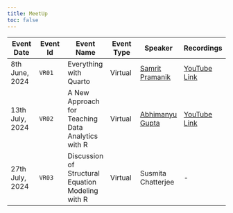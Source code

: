 ```yaml
---
title: MeetUp
toc: false
---
```


::: {style="text-align: center; font-size: 22px"}
| Event Date      | Event Id | Event Name                                        | Event Type | Speaker                                                         | Recordings                                   |
|------------|------------|--------------|------------|------------|------------|
| 8th June, 2024  | `VR01`   | Everything with Quarto                            | Virtual    | [Samrit Pramanik](https://samrit.quarto.pub)                    | [YouTube Link](https://youtu.be/iqbxK5QsB1c) |
| 13th July, 2024 | `VR02`   | A New Approach for Teaching Data Analytics with R | Virtual    | [Abhimanyu Gupta](https://www.linkedin.com/in/abhimanyu-gupta/) | [YouTube Link](https://youtu.be/QLlLE1Lsr2g) |
| 27th July, 2024 | `VR03`   | Discussion of Structural Equation Modeling with R | Virtual    | Susmita Chatterjee                                              | \-                                           |
:::
